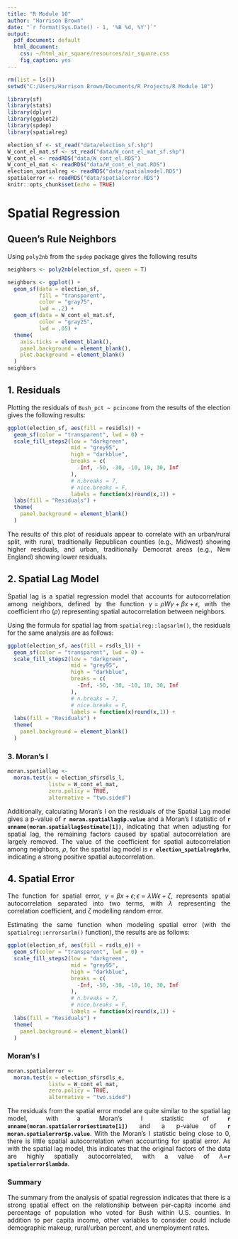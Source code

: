 ```yaml
---
title: "R Module 10"
author: "Harrison Brown"
date: "`r format(Sys.Date() - 1, '%B %d, %Y')`"
output:
  pdf_document: default
  html_document:
    css: ~/html_air_square/resources/air_square.css
    fig_caption: yes
---
```


```{=html}
<style>
body {
text-align: justify}
</style>
```
```r
rm(list = ls())
setwd("C:/Users/Harrison Brown/Documents/R Projects/R Module 10")

library(sf)
library(stats)
library(dplyr)
library(ggplot2)
library(spdep)
library(spatialreg)

election_sf <- st_read("data/election_sf.shp")
W_cont_el_mat.sf <- st_read("data/W_cont_el_mat_sf.shp")
W_cont_el <- readRDS("data/W_cont_el.RDS")
W_cont_el_mat <- readRDS("data/W_cont_el_mat.RDS")
election_spatialreg <- readRDS("data/spatialmodel.RDS")
spatialerror <- readRDS("data/spatialerror.RDS")
knitr::opts_chunk$set(echo = TRUE)
```

# Spatial Regression

## Queen's Rule Neighbors

Using `poly2nb` from the `spdep` package gives the following results

```r
neighbors <- poly2nb(election_sf, queen = T)
```

```r
neighbors <- ggplot() +
  geom_sf(data = election_sf,
          fill = "transparent",
          color = "gray75",
          lwd = .2) + 
  geom_sf(data = W_cont_el_mat.sf,
          color = "gray25",
          lwd = .05) +
  theme(
    axis.ticks = element_blank(),
    panel.background = element_blank(),
    plot.background = element_blank()
  )
neighbors
```

\pagebreak

## 1. Residuals

Plotting the residuals of `Bush_pct ~ pcincome` from the results of the election gives the following results:

```r
ggplot(election_sf, aes(fill = residls)) + 
  geom_sf(color = "transparent", lwd = 0) + 
  scale_fill_steps2(low = "darkgreen",
                    mid = "grey95",
                    high = "darkblue",
                    breaks = c(
                      -Inf, -50, -30, -10, 10, 30, Inf
                    ),
                    # n.breaks = 7,
                    # nice.breaks = F,
                    labels = function(x)round(x,1)) + 
  labs(fill = "Residuals") + 
  theme(
    panel.background = element_blank()
  )
```

The results of this plot of residuals appear to correlate with an urban/rural split, with rural, traditionally Republican counties (e.g., Midwest) showing higher residuals, and urban, traditionally Democrat areas (e.g., New England) showing lower residuals.

\pagebreak

## 2. Spatial Lag Model

Spatial lag is a spatial regression model that accounts for autocorrelation among neighbors, defined by the function $\gamma = \rho W \gamma + \beta x + \epsilon$, with the coefficient rho ($\rho$) representing spatial autocorrelation between neighbors.

Using the formula for spatial lag from `spatialreg::lagsarlm()`, the residuals for the same analysis are as follows:

```r
ggplot(election_sf, aes(fill = rsdls_l)) + 
  geom_sf(color = "transparent", lwd = 0) + 
  scale_fill_steps2(low = "darkgreen",
                    mid = "grey95",
                    high = "darkblue",
                    breaks = c(
                      -Inf, -50, -30, -10, 10, 30, Inf
                    ),
                    # n.breaks = 7,
                    # nice.breaks = F,
                    labels = function(x)round(x,1)) + 
  labs(fill = "Residuals") + 
  theme(
    panel.background = element_blank()
  )

```

### 3. Moran's I

```r
moran.spatiallag <- 
  moran.test(x = election_sf$rsdls_l, 
             listw = W_cont_el_mat, 
             zero.policy = TRUE,
             alternative = "two.sided")
```

Additionally, calculating Moran's I on the residuals of the Spatial Lag model gives a p-value of **`r moran.spatiallag$p.value`** and a Moran's I statistic of **`r unname(moran.spatiallag$estimate[1])`**, indicating that when adjusting for spatial lag, the remaining factors caused by spatial autocorrelation are largely removed. The value of the coefficient for spatial autocorrelation among neighbors, $\rho$, for the spatial lag model is **`r election_spatialreg$rho`**, indicating a strong positive spatial autocorrelation.

\pagebreak

## 4. Spatial Error

The function for spatial error, $\gamma = \beta x + \epsilon; \epsilon = \lambda W \epsilon+\zeta$, represents spatial autocorrelation separated into two terms, with $\lambda$ representing the correlation coefficient, and $\zeta$ modelling random error.

Estimating the same function when modeling spatial error (with the `spatialreg::errorsarlm()` function), the results are as follows:

```r
ggplot(election_sf, aes(fill = rsdls_e)) + 
  geom_sf(color = "transparent", lwd = 0) + 
  scale_fill_steps2(low = "darkgreen",
                    mid = "grey95",
                    high = "darkblue",
                    breaks = c(
                      -Inf, -50, -30, -10, 10, 30, Inf
                    ),
                    # n.breaks = 7,
                    # nice.breaks = F,
                    labels = function(x)round(x,1)) + 
  labs(fill = "Residuals") + 
  theme(
    panel.background = element_blank()
  )
```

### Moran's I

```r
moran.spatialerror <- 
  moran.test(x = election_sf$rsdls_e,
             listw = W_cont_el_mat,
             zero.policy = TRUE,
             alternative = "two.sided")
```

The residuals from the spatial error model are quite similar to the spatial lag model, with a Moran's I statistic of **`r unname(moran.spatialerror$estimate[1])`** and a p-value of **`r moran.spatialerror$p.value`**. With the Moran's I statistic being close to 0, there is little spatial autocorrelation when accounting for spatial error. As with the spatial lag model, this indicates that the original factors of the data are highly spatially autocorrelated, with a value of $\lambda$=**`r spatialerror$lambda`**.

### Summary

The summary from the analysis of spatial regression indicates that there is a strong spatial effect on the relationship between per-capita income and percentage of population who voted for Bush within U.S. counties. In addition to per capita income, other variables to consider could include demographic makeup, rural/urban percent, and unemployment rates.
